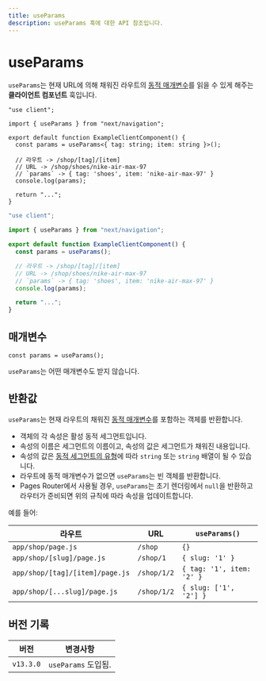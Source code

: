 ```yaml
---
title: useParams
description: useParams 훅에 대한 API 참조입니다.
---
```


# useParams

`useParams`는 현재 URL에 의해 채워진 라우트의 [동적 매개변수](/docs/app/building-your-application/routing/dynamic-routes)를 읽을 수 있게 해주는 **클라이언트 컴포넌트** 훅입니다.

```tsx filename="app/example-client-component.tsx" switcher
"use client";

import { useParams } from "next/navigation";

export default function ExampleClientComponent() {
  const params = useParams<{ tag: string; item: string }>();

  // 라우트 -> /shop/[tag]/[item]
  // URL -> /shop/shoes/nike-air-max-97
  // `params` -> { tag: 'shoes', item: 'nike-air-max-97' }
  console.log(params);

  return "...";
}
```

```jsx filename="app/example-client-component.js" switcher
"use client";

import { useParams } from "next/navigation";

export default function ExampleClientComponent() {
  const params = useParams();

  // 라우트 -> /shop/[tag]/[item]
  // URL -> /shop/shoes/nike-air-max-97
  // `params` -> { tag: 'shoes', item: 'nike-air-max-97' }
  console.log(params);

  return "...";
}
```

## 매개변수

```tsx
const params = useParams();
```

`useParams`는 어떤 매개변수도 받지 않습니다.

## 반환값

`useParams`는 현재 라우트의 채워진 [동적 매개변수](/docs/app/building-your-application/routing/dynamic-routes)를 포함하는 객체를 반환합니다.

- 객체의 각 속성은 활성 동적 세그먼트입니다.
- 속성의 이름은 세그먼트의 이름이고, 속성의 값은 세그먼트가 채워진 내용입니다.
- 속성의 값은 [동적 세그먼트의 유형](/docs/app/building-your-application/routing/dynamic-routes)에 따라 `string` 또는 `string` 배열이 될 수 있습니다.
- 라우트에 동적 매개변수가 없으면 `useParams`는 빈 객체를 반환합니다.
- Pages Router에서 사용될 경우, `useParams`는 초기 렌더링에서 `null`을 반환하고 라우터가 준비되면 위의 규칙에 따라 속성을 업데이트합니다.

예를 들어:

| 라우트                          | URL         | `useParams()`             |
| ------------------------------- | ----------- | ------------------------- |
| `app/shop/page.js`              | `/shop`     | `{}`                      |
| `app/shop/[slug]/page.js`       | `/shop/1`   | `{ slug: '1' }`           |
| `app/shop/[tag]/[item]/page.js` | `/shop/1/2` | `{ tag: '1', item: '2' }` |
| `app/shop/[...slug]/page.js`    | `/shop/1/2` | `{ slug: ['1', '2'] }`    |

## 버전 기록

| 버전      | 변경사항            |
| --------- | ------------------- |
| `v13.3.0` | `useParams` 도입됨. |

